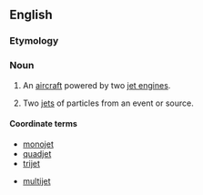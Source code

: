 ==English==
{{wikipedia}}

===Etymology===
{{compound|en|twin|jet}}

===Noun===
{{en-noun}}

# {{lb|en|aviation}} An [[aircraft]] powered by two [[jet engine]]s.
# {{lb|en|physics}} Two [[jet]]s of particles from an event or source.

====Coordinate terms====
{{s|twin-engine aircraft}}
* [[monojet]]
* [[quadjet]]
* [[trijet]]
{{s|pair of particle jets}}
* [[multijet]]